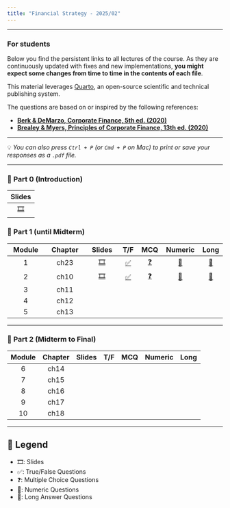 ```yaml
---
title: "Financial Strategy - 2025/02"
---
```

```{=html}
<style>
/* ===== Estilo local: afeta somente esta página ===== */
main.content table {
  width: 100%;
  border-collapse: collapse;
  font-size: 15px;
  margin: 1.2em 0;
}
/* Cabeçalho */
main.content table thead th,
main.content table tr:first-child th {
  background: #1e293b;    /* Slate-800: mais claro que #0f172a */
  color: #ffffff;
  padding: 10px 8px;
  text-align: center;
  font-weight: 700;
  border-top: 2px solid #0f172a; /* detalhe elegante */
}
/* Células */
main.content table td {
  padding: 9px 8px;
  text-align: center;
  border-bottom: 1px solid #e2e8f0;
}
/* Linhas alternadas */
main.content table tbody tr:nth-child(even),
main.content table tr:nth-child(even):not(:first-child) {
  background: #f8fafc;
}
/* Hover highlight */
main.content table tbody tr:hover,
main.content table tr:hover:not(:first-child) {
  background: #e0f2fe;
}
/* Ícones levemente maiores */
main.content table td a {
  font-size: 18px;
  text-decoration: none;
}
main.content table td:first-child,
main.content table th:first-child {
  text-align: center;
}
main.content table td:nth-child(2),
main.content table th:nth-child(2) {
  text-align: center;
}
</style>

```
___


::: {.callout-important}
### For students

Below you find the persistent links to all lectures of the course. As they are continuously updated with fixes and new implementations, **you might expect some changes from time to time in the contents of each file**.

This material leverages [Quarto](https://quarto.org/), an open-source scientific and technical publishing system. 

The questions are based on or inspired by the following references:

- [**Berk & DeMarzo, Corporate Finance, 5th ed. (2020)**](https://www.amazon.com.br/Corporate-Finance-Global-Jonathan-Berk/dp/1292304154)  
- [**Brealey & Myers, Principles of Corporate Finance, 13th ed. (2020)**](https://www.amazon.com.br/Principles-Corporate-Finance-Richard-Brealey/dp/1260565556/ref=sr_1_3?refinements=p_27%3ABrealey+Myers&s=books&sr=1-3)

---

💡 *You can also press `Ctrl + P` (or `Cmd + P` on Mac) to print or save your responses as a `.pdf` file.*

:::

___


### 📗 Part 0 (Introduction)

| Slides | 
|:------:|
| [🎞️](module0/p0.html) |

### 📘 Part 1 (until Midterm)

| Module | Chapter | Slides | T/F | MCQ | Numeric | Long |
|:-------:|:--------:|:------:|:---:|:---:|:-------:|:----:|
| 1 | ch23 | [🎞️](module1/p1.html) | [✅](module1/p1tf.html) | [❓](module1/p1mcq.html) | [🔢](module1/p1num.html) | [📝](module1/p1long.html) |
| 2 | ch10 | [🎞️](module2/p2.html) | [✅](module2/p2tf.html) | [❓](module2/p2mcq.html) | [🔢](module2/p2num.html) | [📝](module2/p2long.html) |
| 3 | ch11 |  |  |  |  |  |
| 4 | ch12 |  |  |  |  |  |
| 5 | ch13 |  |  |  |  |  |


---

### 📙 Part 2 (Midterm to Final)

| Module | Chapter | Slides | T/F | MCQ | Numeric | Long |
|:-------:|:--------:|:------:|:---:|:---:|:-------:|:----:|
| 6 | ch14 |  |  |  |  |  |
| 7 | ch15 |  |  |  |  |  |
| 8 | ch16 |  |  |  |  |  |
| 9 | ch17 |  |  |  |  |  |
| 10 | ch18 |  |  |  |  |  |

---

## 🔑 Legend
- 🎞️: Slides  
- ✅: True/False Questions  
- ❓: Multiple Choice Questions  
- 🔢: Numeric Questions  
- 📝: Long Answer Questions


